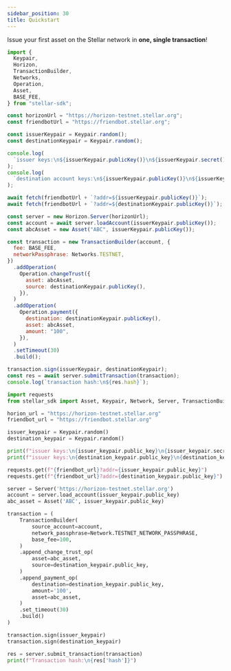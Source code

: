 ```yaml
---
sidebar_position: 30
title: Quickstart
---
```



Issue your first asset on the Stellar network in **one, single transaction**!

<CodeExample>

```js
import {
  Keypair,
  Horizon,
  TransactionBuilder,
  Networks,
  Operation,
  Asset,
  BASE_FEE,
} from "stellar-sdk";

const horizonUrl = "https://horizon-testnet.stellar.org";
const friendbotUrl = "https://friendbot.stellar.org";

const issuerKeypair = Keypair.random();
const destinationKeypair = Keypair.random();

console.log(
  `issuer keys:\n${issuerKeypair.publicKey()}\n${issuerKeypair.secret()}\n`,
);
console.log(
  `destination account keys:\n${issuerKeypair.publicKey()}\n${issuerKeypair.secret()}\n`,
);

await fetch(friendbotUrl + `?addr=${issuerKeypair.publicKey()}`);
await fetch(friendbotUrl + `?addr=${destinationKeypair.publicKey()}`);

const server = new Horizon.Server(horizonUrl);
const account = await server.loadAccount(issuerKeypair.publicKey());
const abcAsset = new Asset("ABC", issuerKeypair.publicKey());

const transaction = new TransactionBuilder(account, {
  fee: BASE_FEE,
  networkPassphrase: Networks.TESTNET,
})
  .addOperation(
    Operation.changeTrust({
      asset: abcAsset,
      source: destinationKeypair.publicKey(),
    }),
  )
  .addOperation(
    Operation.payment({
      destination: destinationKeypair.publicKey(),
      asset: abcAsset,
      amount: "100",
    }),
  )
  .setTimeout(30)
  .build();

transaction.sign(issuerKeypair, destinationKeypair);
const res = await server.submitTransaction(transaction);
console.log(`transaction hash:\n${res.hash}`);
```

```python
import requests
from stellar_sdk import Asset, Keypair, Network, Server, TransactionBuilder

horion_url = "https://horizon-testnet.stellar.org"
friendbot_url = "https://friendbot.stellar.org"

issuer_keypair = Keypair.random()
destination_keypair = Keypair.random()

print(f"issuer keys:\n{issuer_keypair.public_key}\n{issuer_keypair.secret}\n")
print(f"issuer keys:\n{destination_keypair.public_key}\n{destination_keypair.secret}\n")

requests.get(f"{friendbot_url}?addr={issuer_keypair.public_key}")
requests.get(f"{friendbot_url}?addr={destination_keypair.public_key}")

server = Server('https://horizon-testnet.stellar.org')
account = server.load_account(issuer_keypair.public_key)
abc_asset = Asset('ABC', issuer_keypair.public_key)

transaction = (
    TransactionBuilder(
        source_account=account,
        network_passphrase=Network.TESTNET_NETWORK_PASSPHRASE,
        base_fee=100,
    )
    .append_change_trust_op(
        asset=abc_asset,
        source=destination_keypair.public_key,
    )
    .append_payment_op(
        destination=destination_keypair.public_key,
        amount='100',
        asset=abc_asset,
    )
    .set_timeout(30)
    .build()
)

transaction.sign(issuer_keypair)
transaction.sign(destination_keypair)

res = server.submit_transaction(transaction)
print(f"Transaction hash:\n{res['hash']}")
```

</CodeExample>
